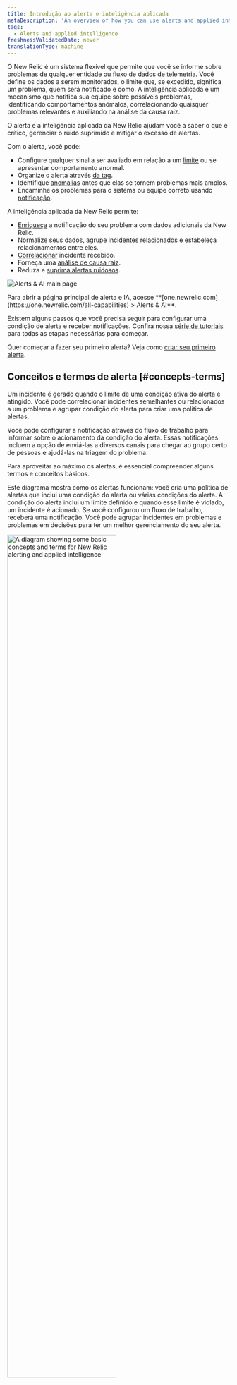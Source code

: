 ```yaml
---
title: Introdução ao alerta e inteligência aplicada
metaDescription: 'An overview of how you can use alerts and applied intelligence to monitor your systems and be notified when things go wrong, and when they''re starting to go wrong.'
tags:
  - Alerts and applied intelligence
freshnessValidatedDate: never
translationType: machine
---
```




O New Relic <InlinePopover type="alerts"/>é um sistema flexível que permite que você se informe sobre problemas de qualquer entidade ou fluxo de dados de telemetria. Você define os dados a serem monitorados, o limite que, se excedido, significa um problema, quem será notificado e como. A inteligência aplicada é um mecanismo que notifica sua equipe sobre possíveis problemas, identificando comportamentos anômalos, correlacionando quaisquer problemas relevantes e auxiliando na análise da causa raiz.

O alerta e a inteligência aplicada da New Relic ajudam você a saber o que é crítico, gerenciar o ruído suprimido e mitigar o excesso de alertas.

Com o alerta, você pode:

* Configure qualquer sinal a ser avaliado em relação a um [limite](/docs/new-relic-solutions/get-started/glossary/#alert-threshold) ou se apresentar comportamento anormal.
* Organize o alerta através [da tag](/docs/new-relic-solutions/new-relic-one/core-concepts/use-tags-help-organize-find-your-data/#query-tags).
* Identifique [anomalias](/docs/alerts-applied-intelligence/applied-intelligence/anomaly-detection/anomaly-detection-applied-intelligence/) antes que elas se tornem problemas mais amplos.
* Encaminhe os problemas para o sistema ou equipe correto usando [notificação](/docs/alerts-applied-intelligence/notifications/intro-notifications/).

A inteligência aplicada da New Relic permite:

* [Enriqueça](/docs/alerts-applied-intelligence/applied-intelligence/incident-workflows/incident-workflows/#enrichments) a notificação do seu problema com dados adicionais da New Relic.
* Normalize seus dados, agrupe incidentes relacionados e estabeleça relacionamentos entre eles.
* [Correlacionar](/docs/alerts-applied-intelligence/applied-intelligence/incident-intelligence/change-applied-intelligence-correlation-logic-decisions/#what-is-correlaton) incidente recebido.
* Forneça uma [análise de causa raiz](/docs/alerts-applied-intelligence/applied-intelligence/incident-intelligence/Issues-and-Incident-management-and-response/#root-cause-analysis).
* Reduza e [suprima alertas ruidosos](/docs/alerts-applied-intelligence/applied-intelligence/incident-intelligence/change-applied-intelligence-correlation-logic-decisions/#configure-correlation).

<img
  title="Alerts & AI main page"
  alt="Alerts & AI main page"
  src={alertsOverviewPage}
/>

<figcaption>
  Para abrir a página principal de alerta e IA, acesse <DoNotTranslate>**[one.newrelic.com](https://one.newrelic.com/all-capabilities) > Alerts & AI**</DoNotTranslate>.
</figcaption>

Existem alguns passos que você precisa seguir para configurar uma condição de alerta e receber notificações. Confira nossa [série de tutoriais](/docs/tutorial-create-alerts/create-new-relic-alerts/) para todas as etapas necessárias para começar.

Quer começar a fazer seu primeiro alerta? Veja como [criar seu primeiro alerta](/docs/alerts-applied-intelligence/new-relic-alerts/get-started/your-first-nrql-condition/).

## Conceitos e termos de alerta [#concepts-terms]

Um incidente é gerado quando o limite de uma condição ativa do alerta é atingido. Você pode correlacionar incidentes semelhantes ou relacionados a um problema e agrupar condição do alerta para criar uma política de alertas.

Você pode configurar a notificação através do fluxo de trabalho para informar sobre o acionamento da condição do alerta. Essas notificações incluem a opção de enviá-las a diversos canais para chegar ao grupo certo de pessoas e ajudá-las na triagem do problema.

Para aproveitar ao máximo os alertas, é essencial compreender alguns termos e conceitos básicos.

Este diagrama mostra como os alertas funcionam: você cria uma política de alertas que inclui uma condição do alerta ou várias condições do alerta. A condição do alerta inclui um limite definido e quando esse limite é violado, um incidente é acionado. Se você configurou um fluxo de trabalho, receberá uma notificação. Você pode agrupar incidentes em problemas e problemas em decisões para ter um melhor gerenciamento do seu alerta.

<img
  width="70%;"
  title="A diagram showing some basic concepts and terms for New Relic alerting and applied intelligence"
  alt="A diagram showing some basic concepts and terms for New Relic alerting and applied intelligence"
  src={accountsAlertingConcepts}
/>

<table>
  <thead>
    <tr>
      <th>
        Prazo
      </th>

      <th>
        Explicação
      </th>
    </tr>
  </thead>

  <tbody>
    <tr>
      <td>
        <DoNotTranslate>
          **[Condition](/docs/alerts-applied-intelligence/new-relic-alerts/alert-conditions/create-alert-conditions/)**
        </DoNotTranslate>
      </td>

      <td>
        Configuração de um ou mais limites aplicados a um sinal. Um incidente é criado quando o limite é violado.
      </td>
    </tr>

    <tr>
      <td>
        <DoNotTranslate>
          **[Decision](/docs/alerts-applied-intelligence/applied-intelligence/incident-intelligence/change-applied-intelligence-correlation-logic-decisions/)**
        </DoNotTranslate>
      </td>

      <td>
        Operação lógica que agrupa incidentes em questões maiores. Existem decisões integradas e você também pode criar suas próprias decisões personalizadas.
      </td>
    </tr>

    <tr>
      <td>
        <DoNotTranslate>
          **[Destination](/docs/alerts-applied-intelligence/notifications/destinations/)**
        </DoNotTranslate>
      </td>

      <td>
        Serviço pelo qual você é notificado. É um identificador exclusivo de um sistema de terceiros que você usa.
      </td>
    </tr>

    <tr>
      <td>
        <DoNotTranslate>
          **[Event](/docs/data-apis/understand-data/new-relic-data-types/#events-new-relic)**
        </DoNotTranslate>
      </td>

      <td>
        Indique uma mudança de estado ou gatilho definido pela condição do alerta do New Relic ou por sistemas de monitoramento externos. Um evento contém informações sobre a entidade afetada.
      </td>
    </tr>

    <tr>
      <td>
        <DoNotTranslate>
          **[Incident](/docs/alerts-applied-intelligence/new-relic-alerts/alert-incidents/view-event-details-incidents/)**
        </DoNotTranslate>
      </td>

      <td>
        Evento gerado quando um limite de condição é violado. É um evento individual que detalha um sintoma de um problema.
      </td>
    </tr>

    <tr>
      <td>
        <DoNotTranslate>
          **[Issue](/docs/new-relic-solutions/get-started/glossary/#issue)**
        </DoNotTranslate>
      </td>

      <td>
        Coleção de um ou mais incidentes que requerem atenção e investigação e geram notificação.
      </td>
    </tr>

    <tr>
      <td>
        <DoNotTranslate>
          **[Notification](/docs/alerts-applied-intelligence/notifications/intro-notifications/)**
        </DoNotTranslate>
      </td>

      <td>
        Mensagem que você recebe quando um incidente é aberto, confirmado ou fechado.
      </td>
    </tr>

    <tr>
      <td>
        <DoNotTranslate>
          **[Policy](/docs/alerts-applied-intelligence/new-relic-alerts/alert-policies/create-edit-or-find-alert-policy/)**
        </DoNotTranslate>
      </td>

      <td>
        Grupo de condição do alerta que você configura para ser notificado quando ocorrer um incidente.
      </td>
    </tr>

    <tr>
      <td>
        <DoNotTranslate>
          **[Threshold](/docs/alerts-applied-intelligence/new-relic-alerts/advanced-alerts/advanced-techniques/set-thresholds-alert-condition)**
        </DoNotTranslate>
      </td>

      <td>
        Valor que uma fonte de dados deve passar para disparar um incidente e as configurações relacionadas ao tempo que definem um incidente.
      </td>
    </tr>

    <tr>
      <td>
        <DoNotTranslate>
          **[Workflow](/docs/alerts-applied-intelligence/applied-intelligence/incident-workflows/incident-workflows/)**
        </DoNotTranslate>
      </td>

      <td>
        Definição de quando e onde deseja receber notificações sobre problemas. Você pode enriquecer sua notificação com dados adicionais e relacionados da New Relic.
      </td>
    </tr>
  </tbody>
</table>

## Nota sobre o data center da UE/EUA [#eu-datacenter]

O serviço de inteligência aplicada da New Relic é realizado nos Estados Unidos. Ao usar a inteligência aplicada da New Relic, você concorda que a New Relic pode mover e processar seus dados na região dos EUA. Isso se aplica quer você armazene seus dados no data center da região dos EUA da New Relic ou em nosso [data center da região da UE](/docs/accounts/accounts-billing/account-setup/choose-your-data-center/).

Pronto para experimentar o New Relic você mesmo? [Cadastre-se para obter sua conta New Relic gratuita](https://newrelic.com/signup) e siga nosso [guia de lançamento rápido](/docs/new-relic-solutions/get-started/intro-new-relic/) para começar a maximizar seus dados hoje mesmo! Se precisar de ajuda, confira nossa [série de tutoriais](/docs/tutorial-create-alerts/create-new-relic-alerts/) sobre como criar alertas para começar.

<Callout variant="tip">
  Você usa o Datadog para monitor seu log, mas quer experimentar gratuitamente o recurso de observabilidade do New Relic? [Consulte nosso guia para migrar do Datadog](/docs/tutorial-dd-migration/migrating-from-dd).
</Callout>